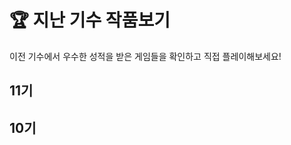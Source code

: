 
# 🏆 지난 기수 작품보기

이전 기수에서 우수한 성적을 받은 게임들을 확인하고 직접 플레이해보세요!


## 11기

<Cards>
    <ImageCard
        image="/images/ssafy/ssafy-hall-of-fame-6.png"
        title="남극의 눈물"
        description="녹아내리는 남극의 얼음을 건너 목적지까지 도달하세요"
        link="https://redbrick.land/studio/?mode=play&pid=ca382489-79ae-4159-89ac-105dd10cc157&isGuest=true"
    />
    <ImageCard
        image="/images/ssafy/ssafy-hall-of-fame-7.png"
        title="떨어지는 뇌세포"
        description="다양한 퀴즈를 풀며 뇌세포를 자극해보세요"
        link="https://redbrick.land/studio/?mode=play&pid=52d99bb2-a6de-46f7-8f8b-7ddca4ef6165&isGuest=true"
    />
    <ImageCard
        image="/images/ssafy/ssafy-hall-of-fame-8.png"
        title="구해조동물!"
        description="사악한 유령들에게 실험당하는 동물들을 구출해주세요"
        link="https://redbrick.land/studio/?mode=play&pid=ed96bbc4-4007-4b94-9510-0f0595cb4b0b&isGuest=true"
    />
    <ImageCard
        image="/images/ssafy/ssafy-hall-of-fame-9.png"
        title="술 짠! 인생 쫑!"
        description="회식이 끝났습니다. 집까지 무사히 귀가하세요!"
        link="https://redbrick.land/studio/?mode=play&pid=e608e975-ed6d-4bbf-876a-025b3f1e1b3a&isGuest=true"
    />
    <ImageCard
        image="/images/ssafy/ssafy-hall-of-fame-10.png"
        title="구미 3_2"
        description="혈당 수치를 유지하며 결승선까지 도달하세요"
        link="https://redbrick.land/studio/?mode=play&pid=1612b1d1-8473-45d2-ba63-5d94401ccf5f&isGuest=true"
    />
</Cards>


## 10기

<Cards>
    <ImageCard
        image="/images/ssafy/ssafy-hall-of-fame-1.png"
        title="서울 18반_한문철TV"
        description="위험천만한 도로위의 상황을 헤쳐가며 목적지까지 도달하세요"
        link="https://redbrick.land/studio/?mode=play&pid=7f40123b-ee2a-4ba9-92f4-c35f6c4e3680&isGuest=true"
    />
    <ImageCard
        image="/images/ssafy/ssafy-hall-of-fame-2.png"
        title="입실 30초 전"
        description="입실까지 남은 시간 30초, 과연 시간 내에 도착할 수 있을 것인가?"
        link="https://redbrick.land/studio/?mode=play&pid=63b033c6-7c7e-468d-a0f1-37d8c626c43f&isGuest=true"
    />
    <ImageCard
        image="/images/ssafy/ssafy-hall-of-fame-3.png"
        title="마약 근절 캠페인"
        description="마약의 위험성을 알아보아요"
        link="https://redbrick.land/studio/?mode=play&pid=6da97d96-b1d2-4285-aac5-088dae3a97bd&isGuest=true"
    />
    <ImageCard
        image="/images/ssafy/ssafy-hall-of-fame-4.png"
        title="SSIFA Online 4"
        description="쓰레기를 분리수거 하며 재활용의 즐거움을 느껴보세요"
        link="https://redbrick.land/studio/?mode=play&pid=e612b05d-6816-4061-a35d-1e3c1cde1b85&isGuest=true"
    />
    <ImageCard
        image="/images/ssafy/ssafy-hall-of-fame-5.png"
        title="빨간모자"
        description="문해력 퀴즈를 풀며 앞으로 나아가 아픈 동생에게 약을 전해주세요"
        link="https://redbrick.land/studio/?mode=play&pid=c8e4a6e4-a066-4163-ad8a-53a3d09bab5d&isGuest=true"
    />
</Cards>